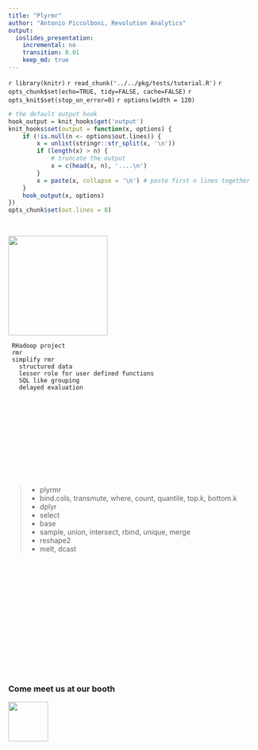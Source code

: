 ```yaml
---
title: "Plyrmr"
author: "Antonio Piccolboni, Revolution Analytics"
output:
  ioslides_presentation:
    incremental: no
    transition: 0.01
    keep_md: true
---
```


`r library(knitr)`
`r read_chunk('../../pkg/tests/tutorial.R')`
`r opts_chunk$set(echo=TRUE, tidy=FALSE, cache=FALSE)`
`r opts_knit$set(stop_on_error=0)`
`r options(width = 120)`

```r
# the default output hook
hook_output = knit_hooks$get('output')
knit_hooks$set(output = function(x, options) {
	if (!is.null(n <- options$out.lines)) {
		x = unlist(stringr::str_split(x, '\n'))
		if (length(x) > n) {
			# truncate the output
			x = c(head(x, n), '....\n')
		}
		x = paste(x, collapse = '\n') # paste first n lines together
	}
	hook_output(x, options)
})
opts_chunk$set(out.lines = 8)

```

```r
```

## {.flexbox .vcenter}

<div class="centered">
<img src="../../../rmr2/docs/resources/rhadoop.png" height=200px>
</div>

<div class="notes">
```
 RHadoop project
 rmr
 simplify rmr
   structured data
   lesser role for user defined functions
   SQL like grouping
   delayed evaluation
```
</div>

## {.build}

```r
```

## {.build}

```r
```

## {.build}


```r
```

## {.build}


```r
```


## {.build}

```r
```
```r
```

## 

> * plyrmr 
    * bind.cols, transmute,  where, count, quantile, top.k, bottom.k
> * dplyr 
    * select
> * base 
    * sample, union, intersect, rbind, unique, merge
> * reshape2 
    * melt, dcast


## {.build}

```r
```

## {.build}

```r
```

```r
```

## {.build}
 
```r
```

```r
```

## {.build}

```r
```

## {.build}

```r
```	

## {.build}

```r
```	

## {.build}

```r
```	

## {.flexbox .vcenter}

<div class="centered">
### Come meet us at our booth 
<img src="../../rmr2/docs/resources/revolution.jpeg" height=80px>
</div>


